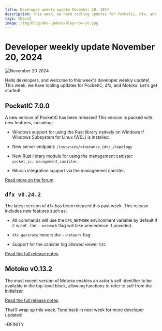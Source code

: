```yaml
---
title: Developer weekly update November 20, 2024
description: This week, we have tooling updates for PocketIC, dfx, and Motoko.
tags: [Devs]
image: /img/blog/dev-update-blog-nov-20.jpg
---
```


# Developer weekly update November 20, 2024

![November 20 2024](../../static/img/blog/dev-update-blog-nov-20.jpg)

Hello developers, and welcome to this week's developer weekly update! This week, we have tooling updates for PocketIC, dfx, and Motoko. Let's get started!

## PocketIC 7.0.0

A new version of PocketIC has been released! This version is packed with new features, including:

- Windows support for using the Rust library natively on Windows if Windows Subsystem for Linux (WSL) is installed.

- New server endpoint: `/instances/<instance_id>/_/topology`

- New Rust library module for using the management canister: `pocket_ic::management_canister`.

- Bitcoin integration support via the management canister.

[Read more on the forum](https://forum.dfinity.org/t/pocketic-version-7-0-0-bitcoin-integration-and-windows-support/37344).

## `dfx v0.24.2`

The latest version of `dfx` has been released this past week. This release includes new features such as:

- All commands will use the `DFX_NETWORK` environment variable by default if it is set. The `--network` flag will take precedence if provided.

- `dfx generate` honors the `--network` flag.

- Support for the canister log allowed viewer list.

[Read the full release notes](https://github.com/dfinity/sdk/releases/tag/0.24.2).

## Motoko v0.13.2

The most recent version of Motoko enables an actor's self identifier to be available in the top-level block, allowing functions to refer to self from the initializer.

[Read the full release notes](https://github.com/dfinity/motoko/releases/tag/0.13.2).

That'll wrap up this week. Tune back in next week for more developer updates!

-DFINITY
